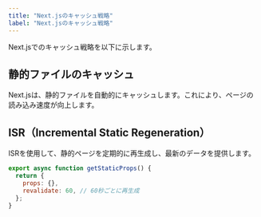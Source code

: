 ```yaml
---
title: "Next.jsのキャッシュ戦略"
label: "Next.jsのキャッシュ戦略"
---
```


Next.jsでのキャッシュ戦略を以下に示します。

## 静的ファイルのキャッシュ

Next.jsは、静的ファイルを自動的にキャッシュします。これにより、ページの読み込み速度が向上します。

## ISR（Incremental Static Regeneration）

ISRを使用して、静的ページを定期的に再生成し、最新のデータを提供します。

```javascript
export async function getStaticProps() {
  return {
    props: {},
    revalidate: 60, // 60秒ごとに再生成
  };
}
```
